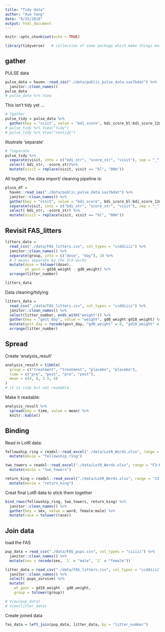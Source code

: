 ```yaml
---
title: "Tidy data"
author: "Xue Yang"
date: "9/25/2018"
output: html_document
---
```


```r
knitr::opts_chunk$set(echo = TRUE)

library(tidyverse)   # collection of some package which make things more easily
```


## gather

PULSE data

```r
pulse_data = haven::read_sas("./data/public_pulse_data.sas7bdat") %>%
  janitor::clean_names()
pulse_data
# pulse_data %>% View
```

This isn't tidy yet ...

```r
# ?gather
pulse_tidy = pulse_data %>% 
  gather(key = "visit", value = "bdi_score", bdi_score_bl:bdi_score_12m) 
# pulse_tidy %>% View("tidy")
# pulse_tidy %>% View("nontidy")
```

Illustrate 'separate'

```r
# ?separate
pulse_tidy %>% 
  separate(visit, into = c("bdi_str", "score_str", "visit"), sep = "_") %>% 
  select(-bdi_str, -score_str)%>% 
  mutate(visit = replace(visit, visit == "bl", "00m"))
```


All togther, the data import/ cleaning pipeline is:

```r
pluse_df = 
  haven::read_sas("./data/public_pulse_data.sas7bdat") %>%
  janitor::clean_names() %>% 
  gather(key = "visit", value = "bdi_score", bdi_score_bl:bdi_score_12m) %>% 
  separate(visit, into = c("bdi_str", "score_str", "visit"), sep = "_") %>% 
  select(-bdi_str, -score_str) %>% 
  mutate(visit = replace(visit, visit == "bl", "00m"))
```


## Revisit FAS_litters

```r
litters_data = 
  read_csv("./data/FAS_litters.csv", col_types = "ccddiiii") %>% 
  janitor::clean_names() %>% 
  separate(group, into = c("dose", "day"), 3) %>% 
  # 3 means separate by the 3rd words
  mutate(dose = tolower(dose),
         wt_gain = gd18_weight - gd0_weight) %>%
  arrange(litter_number)

litters_data
```


Data cleaning/tidying

```r
litters_data = 
  read_csv("./data/FAS_litters.csv", col_types = "ccddiiii") %>% 
  janitor::clean_names() %>% 
  select(litter_number, ends_with("weight")) %>% 
  gather(key = "gest_day", value = "weight", gd0_weight:gd18_weight) %>%
  mutate(gest_day = recode(gest_day, "gd0_weight" = 0, "gd18_weight" = 18)) %>% 
  arrange(litter_number)
```


## Spread

Create 'analysis_result'

```r
analysis_result = tibble(
  group = c("treatment", "treatment", "placebo", "placebo"),
  time = c("pre", "post", "pre", "post"),
  mean = c(4, 8, 3.5, 4)
)
# it is tidy but not readable

```

Make it readable:
 
```r
analysis_result %>% 
  spread(key = time, value = mean) %>% 
  knitr::kable()
```

## Binding 

Read in LotR data:
```r
fellowship_ring = readxl::read_excel("./data/LotR_Words.xlsx", range = "B3:D6") %>%
  mutate(movie = "fellowship_ring")

two_towers = readxl::read_excel("./data/LotR_Words.xlsx", range = "F3:H6") %>%
  mutate(movie = "two_towers")

return_king = readxl::read_excel("./data/LotR_Words.xlsx", range = "J3:L6") %>%
  mutate(movie = "return_king")
```

Creat final LotR data to stick them together

```r
bind_rows(fellowship_ring, two_towers, return_king) %>% 
  janitor::clean_names() %>% 
  gather(key = sex, value = word, female:male) %>% 
  mutate(race = tolower(race))
```

## Join data

load the FAS

```r
pup_data = read_csv("./data/FAS_pups.csv", col_types = "ciiiii") %>%
  janitor::clean_names() %>%
  mutate(sex = recode(sex, `1` = "male", `2` = "female")) 

litter_data = read_csv("./data/FAS_litters.csv", col_types = "ccddiiii") %>%
  janitor::clean_names() %>%
  select(-pups_survive) %>%
  mutate(
    wt_gain = gd18_weight - gd0_weight,
    group = tolower(group))

# View(pup_data)
# View(litter_data)

```



Create joined data

```r
fas_data = left_join(pup_data, litter_data, by = "litter_number")
```


